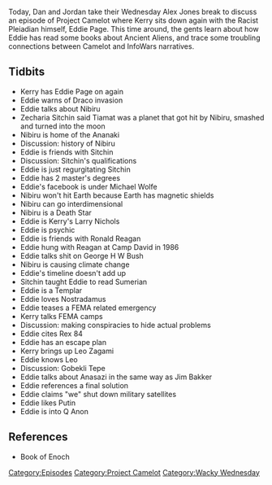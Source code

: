 {{Episode
    | title           = Sweary Kerry's Larry
    | caption         = [https://knowledgefight.libsyn.com/knowledge-fight-sweary-kerrys-larry Listen to this episode on Libsyn]
    | episodeNumber   = 204
    | length          = 01:38:35
    | airDate         = September 12, 2018
    | episodeType     = [[:Category:Project Camelot|Project Camelot]], [[:Category:Wacky Wednesday|Wacky Wednesday]]
    | appearance      = [[Kerry Cassidy]], [[Eddie Page]], [[Zecharia Sitchin]], [[Michael Wolfe]], [[Tommy Coleman Jr]], [[Bob Dean]], [[Wendell Stevens]], [[Ronald Reagan]], [[George H W Bush]], [[Leo Zagami]], [[Jim Bakker]]
    | previousEpisode = [[203: March 2-4, 2009]]
    | nextEpisode     = [[205: September 13, 2018]]
}}

{{Stub}}

Today, Dan and Jordan take their Wednesday Alex Jones break to discuss an episode of Project Camelot where Kerry sits down again with the Racist Pleiadian himself, Eddie Page. This time around, the gents learn about how Eddie has read some books about Ancient Aliens, and trace some troubling connections between Camelot and InfoWars narratives.

==Tidbits==

*Kerry has Eddie Page on again
*Eddie warns of Draco invasion
*Eddie talks about Nibiru
*Zecharia Sitchin said Tiamat was a planet that got hit by Nibiru, smashed and turned into the moon
*Nibiru is home of the Ananaki
*Discussion: history of Nibiru
*Eddie is friends with Sitchin
*Discussion: Sitchin's qualifications
*Eddie is just regurgitating Sitchin
*Eddie has 2 master's degrees
*Eddie's facebook is under Michael Wolfe
*Nibiru won't hit Earth because Earth has magnetic shields
*Nibiru can go interdimensional
*Nibiru is a Death Star
*Eddie is Kerry's Larry Nichols
*Eddie is psychic
*Eddie is friends with Ronald Reagan
*Eddie hung with Reagan at Camp David in 1986
*Eddie talks shit on George H W Bush
*Nibiru is causing climate change
*Eddie's timeline doesn't add up
*Sitchin taught Eddie to read Sumerian
*Eddie is a Templar
*Eddie loves Nostradamus
*Eddie teases a FEMA related emergency
*Kerry talks FEMA camps
*Discussion: making conspiracies to hide actual problems
*Eddie cites Rex 84
*Eddie has an escape plan
*Kerry brings up Leo Zagami
*Eddie knows Leo
*Discussion: Gobekli Tepe
*Eddie talks about Anasazi in the same way as Jim Bakker
*Eddie references a final solution
*Eddie claims "we" shut down military satellites
*Eddie likes Putin
*Eddie is into Q Anon

==References==

*Book of Enoch

[[Category:Episodes]]
[[Category:Project Camelot]]
[[Category:Wacky Wednesday]]